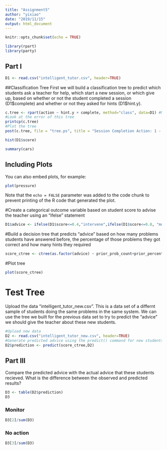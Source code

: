```yaml
---
title: "Assignment5"
author: "yixiao"
date: "2019/11/15"
output: html_document
---
```


```r
knitr::opts_chunk$set(echo = TRUE)

library(rpart)
library(party)
```
## Part I
```r
D1 <- read.csv("intelligent_tutor.csv", header=TRUE)
```

##Classification Tree
First we will build a classification tree to predict which students ask a teacher for help, which start a new session, or which give up, based on whether or not the student completed a session (D1\$complete) and whether or not they asked for hints (D1\$hint.y). 
```r
c.tree <- rpart(action ~ hint.y + complete, method="class", data=D1) #Notice the standard R notion for a formula X ~ Y
#Look at the error of this tree
printcp(c.tree)
#Plot the tree
post(c.tree, file = "tree.ps", title = "Session Completion Action: 1 - Ask teacher, 2 - Start new session, 3 - Give up")
```

```r
hist(D1$score)
```

```r
summary(cars)
```

## Including Plots

You can also embed plots, for example:

```r
plot(pressure)
```

Note that the `echo = FALSE` parameter was added to the code chunk to prevent printing of the R code that generated the plot.


#Create a categorical outcome variable based on student score to advise the teacher using an "ifelse" statement
```r
D1$advice <- ifelse(D1$score<=0.4,"intervene",ifelse(D1$score<=0.8, "monitor", "no action"))
```

#Build a decision tree that predicts "advice" based on how many problems students have answered before, the percentage of those problems they got correct and how many hints they required
```r
score_ctree <- ctree(as.factor(advice) ~ prior_prob_count+prior_percent_correct+hints,data=D1)
```

#Plot tree
```r
plot(score_ctree)
```


# Test Tree
Upload the data "intelligent_tutor_new.csv". This is a data set of a differnt sample of students doing the same problems in the same system. We can use the tree we built for the previous data set to try to predict the "advice" we should give the teacher about these new students. 

```r
#Upload new data
D2 <- read.csv("intelligent_tutor_new.csv", header=TRUE)
#Generate predicted advice using the predict() command for new students based on tree generated from old students
D2$prediction <- predict(score_ctree,D2)
``` 


## Part III
Compare the predicted advice with the actual advice that these students recieved. What is the difference between the observed and predicted results?

```r
D3 <- table(D2$prediction)
D3
```

### Monitor

```r
D3[2]/sum(D3)
```

### No action

```r
D3[3]/sum(D3)
```


